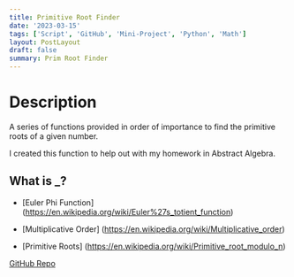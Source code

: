 ```yaml
---
title: Primitive Root Finder
date: '2023-03-15'
tags: ['Script', 'GitHub', 'Mini-Project', 'Python', 'Math']
layout: PostLayout
draft: false
summary: Prim Root Finder
---
```


# Description

A series of functions provided in order of importance to find the primitive roots of a given number.

I created this function to help out with my homework in Abstract Algebra.

## What is \_?

- [Euler Phi Function]
  (https://en.wikipedia.org/wiki/Euler%27s_totient_function)

- [Multiplicative Order]
  (https://en.wikipedia.org/wiki/Multiplicative_order)

- [Primitive Roots]
  (https://en.wikipedia.org/wiki/Primitive_root_modulo_n)

[GitHub Repo](https://github.com/EZRA-DVLPR/primrootFinder)
